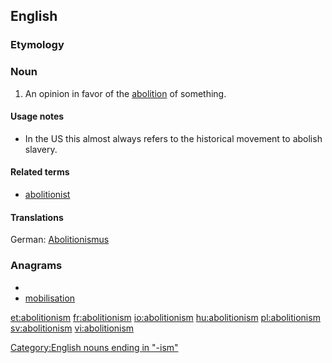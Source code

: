 ==English==

===Etymology===
{{suffix|abolition|ism}}

===Noun===
{{en-noun}}

#An opinion in favor of the [[abolition]] of something.

====Usage notes====
* In the US this almost always refers to the historical movement to abolish slavery.

====Related terms====
*[[abolitionist]]
====Translations====
German: [[Abolitionismus]]

===Anagrams===
* {{alphagram|abiiilmnoost}}
* [[mobilisation#English|mobilisation]]


[[Category:English nouns ending in "-ism"]]

[[et:abolitionism]]
[[fr:abolitionism]]
[[io:abolitionism]]
[[hu:abolitionism]]
[[pl:abolitionism]]
[[sv:abolitionism]]
[[vi:abolitionism]]